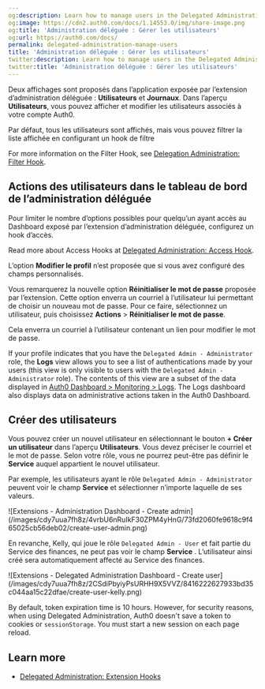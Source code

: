 ```yaml
---
og:description: Learn how to manage users in the Delegated Administration Extension.
og:image: https://cdn2.auth0.com/docs/1.14553.0/img/share-image.png
og:title: 'Administration déléguée : Gérer les utilisateurs'
og:url: https://auth0.com/docs/
permalink: delegated-administration-manage-users
title: 'Administration déléguée : Gérer les utilisateurs'
twitter:description: Learn how to manage users in the Delegated Administration Extension.
twitter:title: 'Administration déléguée : Gérer les utilisateurs'
---
```


Deux affichages sont proposés dans l’application exposée par l’extension d’administration déléguée : **Utilisateurs** et **Journaux**. Dans l’aperçu **Utilisateurs**, vous pouvez afficher et modifier les utilisateurs associés à votre compte Auth0.

Par défaut, tous les utilisateurs sont affichés, mais vous pouvez filtrer la liste affichée en configurant un hook de filtre

For more information on the Filter Hook, see [Delegation Administration: Filter Hook](/docs/customize/extensions/delegated-administration-extension/delegated-administration-hooks/delegated-administration-filter-hook).

## Actions des utilisateurs dans le tableau de bord de l’administration déléguée

Pour limiter le nombre d’options possibles pour quelqu’un ayant accès au Dashboard exposé par l’extension d’administration déléguée, configurez un hook d’accès.

Read more about Access Hooks at [Delegated Administration: Access Hook](/docs/customize/extensions/delegated-administration-extension/delegated-administration-hooks/delegated-administration-access-hook).

L’option **Modifier le profil** n’est proposée que si vous avez configuré des champs personnalisés.

Vous remarquerez la nouvelle option **Réinitialiser le mot de passe** proposée par l’extension. Cette option enverra un courriel à l’utilisateur lui permettant de choisir un nouveau mot de passe. Pour ce faire, sélectionnez un utilisateur, puis choisissez **Actions** > **Réinitialiser le mot de passe**.

Cela enverra un courriel à l’utilisateur contenant un lien pour modifier le mot de passe.

If your profile indicates that you have the `Delegated Admin - Administrator` role, the **Logs** view allows you to see a list of authentications made by your users (this view is only visible to users with the `Delegated Admin - Administrator` role). The contents of this view are a subset of the data displayed in [Auth0 Dashboard > Monitoring > Logs](https://manage.auth0.com/#/logs). The Logs dashboard also displays data on administrative actions taken in the <Tooltip tip="Auth0 Dashboard: Auth0's main product to configure your services." cta="View Glossary" href="/docs/glossary?term=Auth0+Dashboard">Auth0 Dashboard</Tooltip>.

## Créer des utilisateurs

Vous pouvez créer un nouvel utilisateur en sélectionnant le bouton **+ Créer un utilisateur** dans l’aperçu **Utilisateurs**. Vous devez préciser le courriel et le mot de passe. Selon votre rôle, vous ne pourrez peut-être pas définir le **Service** auquel appartient le nouvel utilisateur.

Par exemple, les utilisateurs ayant le rôle `Delegated Admin - Administrator` peuvent voir le champ **Service** et sélectionner n’importe laquelle de ses valeurs.

<Frame>![Extensions - Administration Dashboard - Create admin](/images/cdy7uua7fh8z/4vrbU6nRuIkF30ZPM4yHnG/73fd2060fe9618c9f465025cb56deb02/create-user-admin.png)</Frame>

En revanche, Kelly, qui joue le rôle `Delegated Admin - User` et fait partie du Service des finances, ne peut pas voir le champ **Service** . L’utilisateur ainsi créé sera automatiquement affecté au Service des finances.

<Frame>![Extensions - Delegated Administration Dashboard - Create user](/images/cdy7uua7fh8z/2CSdiPbyiyPsURHH9X5VVZ/8416222627933bd35c044aa15c22dfae/create-user-kelly.png)</Frame>

<Card title="Delegated Administration session timeout">

By default, token expiration time is 10 hours. However, for security reasons, when using Delegated Administration, Auth0 doesn't save a token to cookies or `sessionStorage`. You must start a new session on each page reload.

</Card>

## Learn more

* [Delegated Administration: Extension Hooks](/docs/customize/extensions/delegated-administration-extension/delegated-administration-hooks)